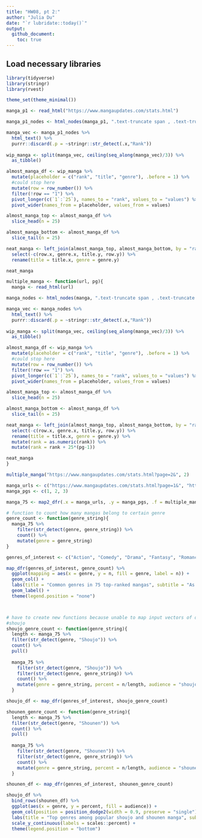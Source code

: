 ```yaml
---
title: "HW08, pt 2:"
author: "Julia Du"
date: "`r lubridate::today()`"
output: 
  github_document:
    toc: true
---
```


## Load necessary libraries

```r
library(tidyverse)
library(stringr)
library(rvest)

theme_set(theme_minimal())
```


```r
manga_p1 <- read_html("https://www.mangaupdates.com/stats.html")

manga_p1_nodes <- html_nodes(manga_p1, ".text-truncate span , .text-truncate u, #main_content .text.text-center")

manga_vec <- manga_p1_nodes %>%
  html_text() %>%
  purrr::discard(.p = ~stringr::str_detect(.x,"Rank"))
    
wip_manga <- split(manga_vec, ceiling(seq_along(manga_vec)/3)) %>%
  as_tibble()

almost_manga_df <- wip_manga %>%
  mutate(placeholder = c("rank", "title", "genre"), .before = 1) %>% 
  #could stop here
  mutate(row = row_number()) %>%
  filter(!row == "1") %>%
  pivot_longer(c(`1`:`25`), names_to = "rank", values_to = "values") %>%
  pivot_wider(names_from = placeholder, values_from = values) 

almost_manga_top <- almost_manga_df %>%
  slice_head(n = 25)

almost_manga_bottom <- almost_manga_df %>%
  slice_tail(n = 25)

neat_manga <- left_join(almost_manga_top, almost_manga_bottom, by = "rank") %>%
  select(-c(row.x, genre.x, title.y, row.y)) %>%
  rename(title = title.x, genre = genre.y)

neat_manga
```

```r
multiple_manga <- function(url, pg){
  manga <- read_html(url)

manga_nodes <- html_nodes(manga, ".text-truncate span , .text-truncate u, #main_content .text.text-center")

manga_vec <- manga_nodes %>%
  html_text() %>%
  purrr::discard(.p = ~stringr::str_detect(.x,"Rank"))
    
wip_manga <- split(manga_vec, ceiling(seq_along(manga_vec)/3)) %>%
  as_tibble()

almost_manga_df <- wip_manga %>%
  mutate(placeholder = c("rank", "title", "genre"), .before = 1) %>% 
  #could stop here
  mutate(row = row_number()) %>%
  filter(!row == "1") %>%
  pivot_longer(c(`1`:`25`), names_to = "rank", values_to = "values") %>%
  pivot_wider(names_from = placeholder, values_from = values) 

almost_manga_top <- almost_manga_df %>%
  slice_head(n = 25)

almost_manga_bottom <- almost_manga_df %>%
  slice_tail(n = 25)

neat_manga <- left_join(almost_manga_top, almost_manga_bottom, by = "rank") %>%
  select(-c(row.x, genre.x, title.y, row.y)) %>%
  rename(title = title.x, genre = genre.y) %>%
  mutate(rank = as.numeric(rank)) %>%
  mutate(rank = rank + 25*(pg-1))

neat_manga
}

multiple_manga("https://www.mangaupdates.com/stats.html?page=2&", 2)

manga_urls <- c("https://www.mangaupdates.com/stats.html?page=1&", "https://www.mangaupdates.com/stats.html?page=2&", "https://www.mangaupdates.com/stats.html?page=3&")
manga_pgs <- c(1, 2, 3)

manga_75 <- map2_dfr(.x = manga_urls, .y = manga_pgs, .f = multiple_manga)
```



```r
# function to count how many mangas belong to certain genre
genre_count <- function(genre_string){
  manga_75 %>%
    filter(str_detect(genre, genre_string)) %>%
    count() %>%
    mutate(genre = genre_string)
}

genres_of_interest <- c("Action", "Comedy", "Drama", "Fantasy", "Romance")

map_dfr(genres_of_interest, genre_count) %>%
  ggplot(mapping = aes(x = genre, y = n, fill = genre, label = n)) +
  geom_col() +
  labs(title = "Common genres in 75 top-ranked mangas", subtitle = "As of Mar. 2021", x = "Genre", y = "Number of mangas", fill = "", caption = "Source: mangaupdates.com") +
  geom_label() +
  theme(legend.position = "none")



# have to create new functions because unable to map input vectors of diff lengths 
#shoujo 
shoujo_genre_count <- function(genre_string){
  length <- manga_75 %>%
  filter(str_detect(genre, "Shoujo")) %>%
  count() %>%
  pull()
  
  manga_75 %>%
    filter(str_detect(genre, "Shoujo")) %>%
    filter(str_detect(genre, genre_string)) %>%
    count() %>%
    mutate(genre = genre_string, percent = n/length, audience = "shoujo")
  }

shoujo_df <- map_dfr(genres_of_interest, shoujo_genre_count)

shounen_genre_count <- function(genre_string){
  length <- manga_75 %>%
  filter(str_detect(genre, "Shounen")) %>%
  count() %>%
  pull()
  
  manga_75 %>%
    filter(str_detect(genre, "Shounen")) %>%
    filter(str_detect(genre, genre_string)) %>%
    count() %>%
    mutate(genre = genre_string, percent = n/length, audience = "shounen")
  }

shounen_df <- map_dfr(genres_of_interest, shounen_genre_count)

shoujo_df %>%
  bind_rows(shounen_df) %>% 
  ggplot(aes(x = genre, y = percent, fill = audience)) +
  geom_col(position = position_dodge2(width = 0.9, preserve = "single")) +
  labs(title = "Top genres among popular shoujo and shounen manga", subtitle = "As of Mar. 2021", x = "Genre", y = "Percentage of audience-specific manga", fill = "Audience", caption = "Source: mangaupdates.com") +
  scale_y_continuous(labels = scales::percent) +
  theme(legend.position = "bottom")

```


